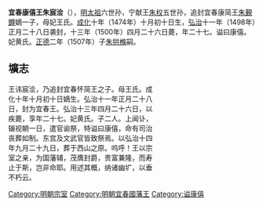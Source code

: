 {{Veil|time=2015-09-12T07:45:47+00:00}}
'''宜春康僖王朱宸浍'''（{{bd|1474年||1500年||catIdx=Z}}），[[明太祖|明太祖]]六世孙，宁献王[[朱权|朱权]]五世孙，追封宜春康简王[[朱覲鐏|朱覲鐏]]嫡一子，母妃王氏。[[成化|成化]]十年（1474年）十月初十日生，[[弘治_(明朝)|弘治]]十一年（1498年）正月二十八日袭封，十三年（1500年）四月二十六日薨，年二十七。谥曰康僖。妃黄氏。[[正德_(明朝)|正德]]二年（1507年）子[[朱拱樤|朱拱樤]]嗣。

==壙志==
<div class="NavFrame" style="text-align: left; width:60%">
{{HideH|大明宜春康僖王壙志}}
王讳宸浍，乃追封宜春怀简王之子。母王氏。成化十年十月初十日嫡生。弘治十一年正月二十八日，封为宜春王。弘治十三年四月二十六日，以疾薨，享年二十七。妃黄氏。子二人。上闻讣，辍视朝一日，遣官谕祭，特谥曰康僖，命有司治丧葬如制。东宫及文武官皆致祭焉。以弘治十四年九月二十九日，葬于西山之原。呜呼！王以宗室之亲，为国藩辅，茂膺封爵，贵富兼隆，而寿止于斯，岂非命耶。用述其概，纳诸幽圹，以垂不朽云。

{{HideF}}
</div>


{{s-start}}
{{s-bef|before=祖父宣和王[[朱奠坫|朱奠坫]]}}
{{s-ttl|title=[[明朝藩王列表_(宁王系)|明宜春国國國王]]|years=1498年－1500年}}
{{s-aft|after=子[[朱拱樤|朱拱樤]]}}
{{end}} 

[[Category:明朝宗室|Category:明朝宗室]]
[[Category:明朝宜春國藩王|Category:明朝宜春國藩王]]
[[Category:谥康僖|Category:谥康僖]]